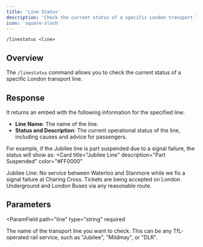 ```yaml
---
title: 'Line Status'
description: 'Check the current status of a specific London transport line'
icon: 'square-slash'
---
```


```
/linestatus <line>
```

## Overview
The `/linestatus` command allows you to check the current status of a specific London transport line.

## Response
It returns an embed with the following information for the specified line:
- **Line Name**: The name of the line.
- **Status and Description**: The current operational status of the line, including causes and advice for passengers.

For example, if the Jubilee line is part suspended due to a signal failure, the status will show as:
<Card
  title="Jubilee Line"
  description="Part Suspended"
  color="#FF0000"
>
  Jubilee Line: No service between Waterloo and Stanmore while we fix a signal failure at Charing Cross. Tickets are being accepted on London Underground and London Buses via any reasonable route.
</Card>

## Parameters
<ParamField
  path="line"
  type="string"
  required
>
  The name of the transport line you want to check. This can be any TfL-operated rail service, such as "Jubilee", "Mildmay", or "DLR".
</ParamField>

